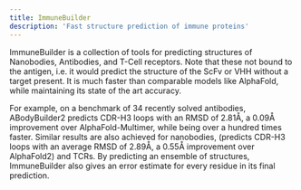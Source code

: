 ```yaml
---
title: ImmuneBuilder
description: 'Fast structure prediction of immune proteins'
---
```


ImmuneBuilder is a collection of tools for predicting structures of Nanobodies, Antibodies, and T-Cell receptors. Note that these not bound to the antigen, i.e. it would predict the structure of the ScFv or VHH without a target present. It is much faster than comparable models like AlphaFold, while maintaining its state of the art accuracy.

For example, on a benchmark of 34 recently solved antibodies, ABodyBuilder2 predicts CDR-H3 loops with an RMSD of 2.81Å, a 0.09Å improvement over AlphaFold-Multimer, while being over a hundred times faster. Similar results are also achieved for nanobodies, (predicts CDR-H3 loops with an average RMSD of 2.89Å, a 0.55Å improvement over AlphaFold2) and TCRs. By predicting an ensemble of structures, ImmuneBuilder also gives an error estimate for every residue in its final prediction.